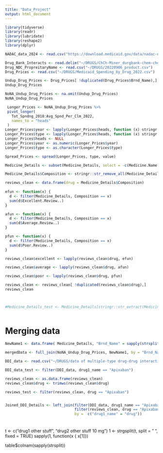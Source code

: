 ```yaml
---
title: "Data_Project"
output: html_document
---
```

```r
library(tidyverse)
library(readr)
library(lubridate)
library(reshape2)
library(dplyr)
```

```r
NADAC_data_2024 <- read.csv("https://download.medicaid.gov/data/nadac-national-average-drug-acquisition-cost-10-16-2024.csv")

```
```r
Drug_Bank_Interacts <- read.delim("~/DRUGS/ChCh-Miner_durgbank-chem-chem.tsv", header=FALSE)
Drug_NDC_PropreitaryName <- read.csv("~/DRUGS/20220906_product.csv")
Drug_Prices <- read.csv("~/DRUGS/Medicaid_Spending_by_Drug_2022.csv")
```
```r
Undup_Drug_Prices <- Drug_Prices[ !duplicated(Drug_Prices$Brnd_Name),]
Undup_Drug_Prices

NoNA_Undup_Drug_Prices <- na.omit(Undup_Drug_Prices)
NoNA_Undup_Drug_Prices
```

```r
 Longer_Prices <- NoNA_Undup_Drug_Prices %>%
 pivot_longer(
   Tot_Spndng_2018:Avg_Spnd_Per_Clm_2022,
   names_to = "heads"
 )
Longer_Prices$year <- lapply(Longer_Prices$heads, function (x) stringr::str_match(x, "(\\d+)")[1])
Longer_Prices$type <- lapply(Longer_Prices$heads, function (x) stringr::str_match(x, "(.+)(?=\\_\\d{4})")[1])
Longer_Prices$heads <- NULL
Longer_Prices$year <- as.numeric(Longer_Prices$year)
Longer_Prices$type <- as.character(Longer_Prices$type)
```

```r
Spread_Prices <- spread(Longer_Prices, type, value)
```


```r
Medicine_Details <- subset(Medicine_Details, select = -c(Medicine.Name, Uses, Side_effects, Image.URL))

Medicine_Details$Composition <- stringr::str_remove_all(Medicine_Details$Composition, "\\([^)]*\\)")

reviews_clean <- data.frame(drug = Medicine_Details$Composition)
 
efun <- function(x) {
  d <- filter(Medicine_Details, Composition == x)
  sum(d$Excellent.Review..)
}

afun <- function(x) {
  d <- filter(Medicine_Details, Composition == x)
  sum(d$Average.Review..)
}

pfun <- function(x) {
  d <- filter(Medicine_Details, Composition == x)
  sum(d$Poor.Review..)
}

reviews_clean$excellent <- lapply(reviews_clean$drug, efun)

reviews_clean$average <- lapply(reviews_clean$drug, afun)

reviews_clean$poor <- lapply(reviews_clean$drug, pfun)

reviews_clean <- reviews_clean[ !duplicated(reviews_clean$drug),]
reviews_clean


  
#Medicine_Details_test <- Medicine_Details[stringr::str_extract(Medicine_Details$Composition, coll("Apixiban", ignore_case = TRUE)), ]
                    
```



# Merging data



```r
NewName1 <- data.frame( Medicine_Details, "Brnd_Name" = sapply(strsplit(Medicine_Details$Medicine.Name, split = " ", fixed = TRUE), function(x) {x [1] })  )

mergedData <- full_join(NoNA_Undup_Drug_Prices, NewName1, by = "Brnd_Name")

```


```r
DDI_data <- read.csv("~/DRUGS/data of multiple-type drug-drug interactions/DDI_data.csv")

DDI_data_test <- filter(DDI_data, drug1_name == "Apixaban")

reviews_clean <- as.data.frame(reviews_clean)
reviews_clean$drug <- trimws(reviews_clean$drug)

reviews_test <- filter(reviews_clean, drug == "Apixaban")


Joined_DDI_Details <- left_join(filter(DDI_data, drug1_name == "Apixaban" | drug1_name == "Warfarin"),
                                filter(reviews_clean, drug == "Apixaban" | drug == "Warfarin"),
                                by =  c("drug1_name" = "drug"))
```








# 
t <- c("drug1 other stuff", "drug2 other stuff 10 mg")
1 <- strgsplit(t, split = " ", fixed = TRUE)
sapply(1, function(x { x[1]})


table$colnam(sapply(strsplit))
